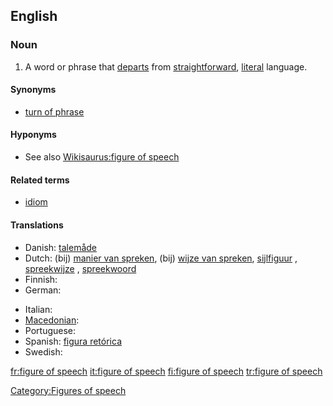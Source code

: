 ==English==
{{wikipedia}}

===Noun===
{{en-noun|sg=[[figure]] of [[speech]]|figures of speech}}

# {{idiom}} A word or phrase that [[departs]] from [[straightforward]], [[literal]] language.

====Synonyms====
* [[turn of phrase]]

====Hyponyms====
* See also [[Wikisaurus:figure of speech]]

====Related terms====
* [[idiom]]

====Translations====
{{trans-top|word or phrase}}
* Danish: [[talemåde]] {{c}}
* Dutch: (bij) [[manier van spreken]], (bij) [[wijze van spreken]], [[sijlfiguur]]  {{m}}, [[spreekwijze]] {{f}}, [[spreekwoord]] {{n}}
* Finnish: {{t+|fi|kielikuva}}
* German: {{t+|de|Redewendung|f}}
{{trans-mid}}
* Italian: {{t+|it|figura retorica|f}}
* [[Macedonian]]: {{t|mk|стилска фигура|f|tr=stílska figúra}}
* Portuguese: {{t+|pt|figura de linguagem}}
* Spanish: [[figura retórica]] {{f}}
* Swedish: {{t+|sv|talesätt|n}}
{{trans-bottom}}

[[Category:Figures of speech]]

[[fr:figure of speech]]
[[it:figure of speech]]
[[fi:figure of speech]]
[[tr:figure of speech]]
